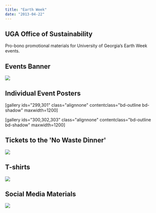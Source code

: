 ```yaml
---
title: "Earth Week"
date: "2013-04-22"
---
```



## UGA Office of Sustainability

Pro-bono promotional materials for University of Georgia’s Earth Week events.

## Events Banner

![](https://bradford.digital/bradford-digital/wp-content/uploads/uga-earth-week_poster-week-schedule.jpg)

## Individual Event Posters

\[gallery ids="299,301" class="alignnone" contentclass="bd-outline bd-shadow" maxwidth=1200\]

\[gallery ids="300,302,303" class="alignnone" contentclass="bd-outline bd-shadow" maxwidth=1200\]

## Tickets to the 'No Waste Dinner'

![](https://bradford.digital/bradford-digital/wp-content/uploads/uga-earth-week_tickets-no-waste-dinner.png)

## T-shirts

![](https://bradford.digital/bradford-digital/wp-content/uploads/uga-earth-week_t-shirt.jpg)

## Social Media Materials

![](https://bradford.digital/bradford-digital/wp-content/uploads/uga-earth-week_facebook-page.png)
